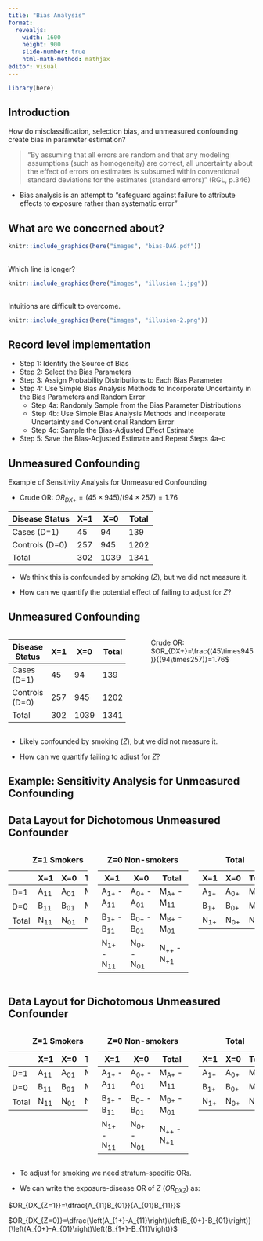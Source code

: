 ```yaml
---
title: "Bias Analysis"
format: 
  revealjs:
    width: 1600
    height: 900
    slide-number: true
    html-math-method: mathjax
editor: visual
---
```

```r
library(here)
```

## Introduction

How do misclassification, selection bias, and unmeasured confounding
create bias in parameter estimation?

::: {.incremental}

> "By assuming that all errors are random and that any modeling assumptions (such as homogeneity) are correct, all uncertainty about the effect of errors on estimates is subsumed within conventional standard deviations for the estimates (standard errors)" (RGL, p.346)

- Bias analysis is an attempt to "safeguard against failure to attribute effects to exposure rather than systematic error"

:::

## What are we concerned about?
```r
knitr::include_graphics(here("images", "bias-DAG.pdf"))
```

##
::: center
Which line is longer?
:::
```r
knitr::include_graphics(here("images", "illusion-1.jpg"))
```

##
Intuitions are difficult to overcome.
```r
knitr::include_graphics(here("images", "illusion-2.png"))
```

## Record level implementation
- Step 1: Identify the Source of Bias
- Step 2: Select the Bias Parameters
- Step 3: Assign Probability Distributions to Each Bias Parameter
- Step 4: Use Simple Bias Analysis Methods to Incorporate Uncertainty in the Bias Parameters and Random Error
  - Step 4a: Randomly Sample from the Bias Parameter Distributions
  - Step 4b: Use Simple Bias Analysis Methods and Incorporate Uncertainty and Conventional Random Error
  - Step 4c: Sample the Bias-Adjusted Effect Estimate
- Step 5: Save the Bias-Adjusted Estimate and Repeat Steps 4a–c

## Unmeasured Confounding
Example of Sensitivity Analysis for Unmeasured Confounding

-   Crude OR: $OR_{DX+}=(45\times945)/(94\times257)=1.76$

|   Disease Status | X=1 |  X=0 | Total |
| -----------------|-----|------|-------|
|    Cases (D=1)   |  45 |   94 |    139 |
|   Controls (D=0) | 257 |  945 |   1202 |
|       Total      | 302 | 1039 |  1341  |

- We think this is confounded by smoking $(Z)$, but we did not measure
    it.

-   How can we quantify the potential effect of failing to adjust for
    $Z$?
    
## Unmeasured Confounding
:::: {.columns}

::: {.column width="52%"}
|   Disease Status | X=1 |  X=0 | Total |
| -----------------|-----|------|-------|
|    Cases (D=1)   |  45 |   94 |    139 |
|   Controls (D=0) | 257 |  945 |   1202 |
|       Total      | 302 | 1039 |  1341  |
:::

::: {.column width="2%"}
:::

::: {.column width="46%"}
Crude OR:  
$OR_{DX+}=\frac{(45\times945)}{(94\times257)}=1.76$  
:::

::::

- Likely confounded by smoking $(Z)$, but we did not measure it.

- How can we quantify failing to adjust for $Z$?

## Example: Sensitivity Analysis for Unmeasured Confounding

## Data Layout for Dichotomous Unmeasured Confounder 

:::: {.columns}

::: {.column width="35%"}
|    | X=1 | X=0 | Total |
|----|------|------|------|
|D=1 | A~11~    | A~01~    | M~11~    |
|D=0 | B~11~    | B~01~    | M~01~    |
|Total | N~11~    | N~01~    | N~+1~    |

: **Z=1 Smokers**

:::

::: {.column width="40%"}
| X=1 | X=0 | Total |
|------|------|------|
| A~1+~ - A~11~ | A~0+~ - A~01~ | M~A+~ - M~11~ |
| B~1+~ - B~11~ | B~0+~ - B~01~ | M~B+~ - M~01~ |
| N~1+~ - N~11~ | N~0+~ - N~01~ | N~++~ - N~+1~ |

: **Z=0 Non-smokers**

:::

::: {.column width="25%"}
| X=1 | X=0 | Total |
|------|------|------|
| A~1+~    | A~0+~    | M~A+~    |
| B~1+~    | B~0+~    | M~B+~ |
| N~1+~    | N~0+~    | N~++~ |

: **Total**
:::

::::

## Data Layout for Dichotomous Unmeasured Confounder 

:::: {.columns}

::: {.column width="35%"}
|    | X=1 | X=0 | Total |
|----|------|------|------|
|D=1 | A~11~    | A~01~    | M~11~    |
|D=0 | B~11~    | B~01~    | M~01~    |
|Total | N~11~    | N~01~    | N~+1~    |

: **Z=1 Smokers**

:::

::: {.column width="40%"}
| X=1 | X=0 | Total |
|------|------|------|
| A~1+~ - A~11~ | A~0+~ - A~01~ | M~A+~ - M~11~ |
| B~1+~ - B~11~ | B~0+~ - B~01~ | M~B+~ - M~01~ |
| N~1+~ - N~11~ | N~0+~ - N~01~ | N~++~ - N~+1~ |

: **Z=0 Non-smokers**

:::

::: {.column width="25%"}
| X=1 | X=0 | Total |
|------|------|------|
| A~1+~    | A~0+~    | M~A+~    |
| B~1+~    | B~0+~    | M~B+~ |
| N~1+~    | N~0+~    | N~++~ |

: **Total**
:::

::::
- To adjust for smoking we need stratum-specific ORs.

- We can write the exposure-disease OR \textbf{within strata} of $Z$
$\left(OR_{DXZ}\right)$ as:

$OR_{DX_{Z=1}}=\dfrac{A_{11}B_{01}}{A_{01}B_{11}}$  

$OR_{DX_{Z=0}}=\dfrac{\left(A_{1+}-A_{11}\right)\left(B_{0+}-B_{01}\right)}{\left(A_{0+}-A_{01}\right)\left(B_{1+}-B_{11}\right)}$






